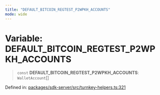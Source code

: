 ```yaml
---
title: "DEFAULT_BITCOIN_REGTEST_P2WPKH_ACCOUNTS"
mode: wide
---
```

  
# Variable: DEFAULT\_BITCOIN\_REGTEST\_P2WPKH\_ACCOUNTS

> `const` **DEFAULT\_BITCOIN\_REGTEST\_P2WPKH\_ACCOUNTS**: `WalletAccount`[]

Defined in: [packages/sdk-server/src/turnkey-helpers.ts:321](https://github.com/tkhq/sdk/blob/94193410cf3571aa019a0b9408107eeb43e39e16/packages/sdk-server/src/turnkey-helpers.ts#L321)
